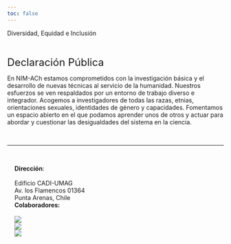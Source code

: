 ```yaml
---
toc: false
---
```


::: subnavbar
:::

::: {.display-5 .column-page}
Diversidad, Equidad e Inclusión
:::

<br>

::: {.grid .column-page .gap-3}
::: {.g-col-12 .g-col-md-4}
[Declaración Pública]{style="font-size: 1.5rem"}
:::
::: {.g-col-12 .g-col-md-8}
En NIM-ACh estamos comprometidos con la investigación básica y el desarrollo de nuevas técnicas al servicio de la humanidad. Nuestros esfuerzos se ven respaldados por un entorno de trabajo diverso e integrador. Acogemos a investigadores de todas las razas, etnias, orientaciones sexuales, identidades de género y capacidades. Fomentamos un espacio abierto en el que podamos aprender unos de otros y actuar para abordar y cuestionar las desigualdades del sistema en la ciencia.
:::
:::

<br>

<hr class="column-screen-inset">

<br>

```{=html}
<div class="grid column-screen-inset" style="--bs-columns: 4; margin-left: 17px !important; margin-right: 17px !important;">
  <div class="g-col-4 g-col-md-1">
    <div>
    <strong>Dirección</strong>:<br>
    <br>
    Edificio CADI-UMAG<br>
    Av. los Flamencos 01364<br>
    Punta Arenas, Chile<br>
    </div>
  </div>
  
  <div class="g-col-4 g-col-md-3">
  <strong>Colaboradores:</strong>
  <br>
  <br>
    <div class="grid justify-content-center mx-auto gap-2" style="--bs-columns: 12; --bs-rows: 2;">
      <div class="g-col-12 g-col-sm-4 my-auto mx-auto">
        <img src="images/partners/mediantar.png" style="max-height: 8em; width: auto;">
      </div>
      
      <div class="g-col-12 g-col-sm-4 my-auto mx-auto">
        <img src="images/partners/habitat.png" style="max-height: 8em; width: auto;">
      </div>
      
      <div class="g-col-12 g-col-sm-4 my-auto mx-auto">
        <img src="images/partners/cies.png" style="max-height: 8em; width: auto;">
      </div>
    </div>
  </div>
</div>
```
